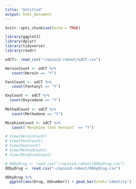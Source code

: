 ```yaml
---
title: "Untitled"
output: html_document
---
```


```r
knitr::opts_chunk$set(echo = TRUE)
```


```r
library(ggplot2)
library(dplyr)
library(tidyverse)
library(readr)

odCT<- read_csv("~/opioid-reboot/odCT.csv")

HeroinCount <- odCT %>%
   count(Heroin == "Y")

FentCount <- odCT %>%
   count(Fentanyl == "Y")

OxyCount <- odCT %>%
  count(Oxycodone == "Y")
  
MethadCount <- odCT %>%
   count(Methadone == "Y")

MorphineCount <- odCT %>%
   count(`Morphine (not heroin)` == "Y")

# View(HeroinCount)
# View(FentCount)
# View(OxyCount)
# View(MethadCount)
# View(MorphineCount)

# ODbyDrug <- read_csv("~/opioid-reboot/ODbyDrug.csv")
ODbyDrug <- read.csv("~/opioid-reboot/ODbyDrug.csv")

ODbyDrug %>% 
  ggplot(aes(Drug, Odnumber)) + geom_bar(stat='identity')
```
